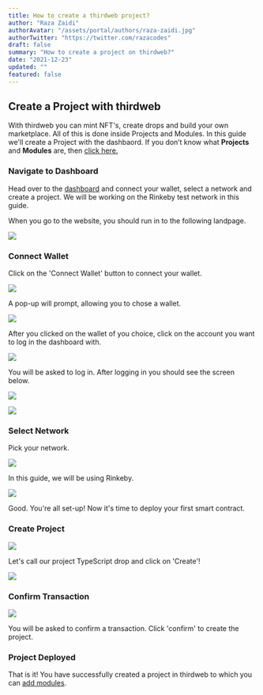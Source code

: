 ```yaml
---
title: How to create a thirdweb project?
author: "Raza Zaidi"
authorAvatar: "/assets/portal/authors/raza-zaidi.jpg"
authorTwitter: "https://twitter.com/razacodes"
draft: false
summary: "How to create a project on thirdweb?"
date: "2021-12-23"
updated: ""
featured: false
---
```


## Create a Project with thirdweb

With thirdweb you can mint NFT's, create drops and build your own marketplace. All of this is done inside Projects and Modules. In this guide we'll create a Project with the dashbaord. If you don’t know what **Projects** and **Modules** are, then [click here.](/portal/learn/introduction)

### Navigate to Dashboard

Head over to the [dashboard](/dashboard) and connect your wallet, select a network and create a project. We will be working on the Rinkeby test network in this guide.

When you go to the website, you should run in to the following landpage.

![](./get-started.png)

### Connect Wallet

Click on the 'Connect Wallet' button to connect your wallet.

![](./connect-wallet.png)

A pop-up will prompt, allowing you to chose a wallet.

![](./connect-metamask.png)

After you clicked on the wallet of you choice, click on the account you want to log in the dashboard with.

![](./metamask3.png)

You will be asked to log in. After logging in you should see the screen below.

![](./metamask-connected.png)

![](./continue.png)

### Select Network

Pick your network.

![](./switch-network.png)

In this guide, we will be using Rinkeby.

![](./rinkeby-connected.png)

Good. You're all set-up! Now it's time to deploy your first smart contract.

### Create Project

![](./create-on-rinkeby.png)

Let's call our project TypeScript drop and click on 'Create'!

![](./my_project.png)

### Confirm Transaction

![](./metamask2.png)

You will be asked to confirm a transaction. Click 'confirm' to create the project.

### Project Deployed

That is it! You have successfully created a project in thirdweb to which you can [add modules](/portal/learn/modules).

<MdxNavigation>
  <MdxNavigationItem href="/portal/learn/introduction" title="Introduction" />
  <MdxNavigationItem href="/portal/learn/modules" title="Modules" next />
</MdxNavigation>
